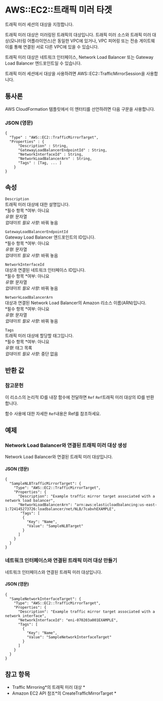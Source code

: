 # AWS::EC2::트래픽 미러 타겟

트래픽 미러 세션의 대상을 지정합니다.

트래픽 미러 대상은 미러링된 트래픽의 대상입니다. 트래픽 미러 소스와 트래픽 미러 대상(모니터링 어플라이언스)은 동일한 VPC에 있거나, VPC 피어링 또는 전송 게이트웨이를 통해 연결된 서로 다른 VPC에 있을 수 있습니다.

트래픽 미러 대상은 네트워크 인터페이스, Network Load Balancer 또는 Gateway Load Balancer 엔드포인트일 수 있습니다.

트래픽 미러 세션에서 대상을 사용하려면 AWS::EC2::TrafficMirrorSession을 사용합니다.

## 통사론

AWS CloudFormation 템플릿에서 이 엔터티를 선언하려면 다음 구문을 사용합니다.

### JSON (영문)

```
{
  "Type" : "AWS::EC2::TrafficMirrorTarget",
  "Properties" : {
      "Description" : String,
      "GatewayLoadBalancerEndpointId" : String,
      "NetworkInterfaceId" : String,
      "NetworkLoadBalancerArn" : String,
      "Tags" : [Tag, ... ]
    }
}
```

## 속성

`Description`  
트래픽 미러 대상에 대한 설명입니다.  
*필수 항목 *여부: 아니요  
_유형_: 문자열  
_업데이트 필요 사항_: 바꿔 놓음

`GatewayLoadBalancerEndpointId`  
Gateway Load Balancer 엔드포인트의 ID입니다.  
*필수 항목 *여부: 아니요  
_유형_: 문자열  
_업데이트 필요 사항_: 바꿔 놓음

`NetworkInterfaceId`  
대상과 연결된 네트워크 인터페이스 ID입니다.  
*필수 항목 *여부: 아니요  
_유형_: 문자열  
_업데이트 필요 사항_: 바꿔 놓음

`NetworkLoadBalancerArn`  
대상과 연결된 Network Load Balancer의 Amazon 리소스 이름(ARN)입니다.  
*필수 항목 *여부: 아니요  
_유형_: 문자열  
_업데이트 필요 사항_: 바꿔 놓음

`Tags`  
트래픽 미러 대상에 할당할 태그입니다.  
*필수 항목 *여부: 아니요  
_유형_: 태그 목록  
_업데이트 필요 사항_: 중단 없음

## 반환 값

### 참고문헌

이 리소스의 논리적 ID를 내장 함수에 전달하면 `Ref` `Ref`트래픽 미러 대상의 ID를 반환합니다.

함수 사용에 대한 자세한 `Ref`내용은 Ref를 참조하세요.

## 예제

### Network Load Balancer와 연결된 트래픽 미러 대상 생성

Network Load Balancer와 연결된 트래픽 미러 대상입니다.

#### JSON (영문)

```
{
  "SampleNLBTrafficMirrorTarget": {
    "Type": "AWS::EC2::TrafficMirrorTarget",
    "Properties": {
      "Description": "Example traffic mirror target associated with a network load balancer",
      "NetworkLoadBalancerArn": "arn:aws:elasticloadbalancing:us-east-1:724145273726:loadbalancer/net/NLB/7cabvhEXAMPLE",
       "Tags": [
        {
          "Key": "Name",
          "Value": "SampleNLBTarget"
        }
      ]
    }
  }
}
```

### 네트워크 인터페이스와 연결된 트래픽 미러 대상 만들기

네트워크 인터페이스와 연결된 트래픽 미러 대상입니다.

#### JSON (영문)

```
{
  "SampleNetworkInterfaceTarget": {
    "Type": "AWS::EC2::TrafficMirrorTarget",
    "Properties": {
      "Description": "Example traffic mirror target associated with a network interface",
      "NetworkInterfaceId": "eni-070203a001EXAMPLE",
      "Tags": [
        {
          "Key": "Name",
          "Value": "SampleNetworkInterfaceTarget"
        }
      ]
    }
  }
}
```

## 참고 항목

- Traffic Mirroring*의 트래픽 미러 대상 *
- Amazon EC2 API 참조*의 CreateTrafficMirrorTarget *
